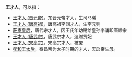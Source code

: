 '''王才人'''，可以指：
*[[王才人_(晋元帝)|王才人 (晋元帝)]]，东晋元帝才人，生司马晞
*[[王才人_(唐高祖)|王才人 (唐高祖)]]，唐高祖李渊才人，生李元则
*[[莊憲皇后|莊憲皇后]]，唐代宗才人，因王氏年幼赐给皇孙李诵即唐顺宗
*[[王才人_(唐武宗)|王才人 (唐武宗)]]，唐武宗才人，追赠贤妃
*[[王才人_(宋高宗)|王才人 (宋高宗)]]，宋高宗才人，被废
*[[孝和王太后|孝和王太后]]，泰昌帝为太子时期的才人，天启帝生母。
{{Disambig|W|cat=三字封號消歧義}}
